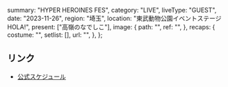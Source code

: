   summary: "HYPER HEROINES FES",
  category: "LIVE",
  liveType: "GUEST",
  date: "2023-11-26",
  region: "埼玉",
  location: "東武動物公園イベントステージHOLA!",
  present: ["高嶺のなでしこ"],
  image: {
    path: "",
    ref: "",
  },
  recaps: {
    costume: "",
    setlist: [],
    url: "",
  },
};

## リンク

- [公式スケジュール](https://takanenonadeshiko.jp/?p=1545)
